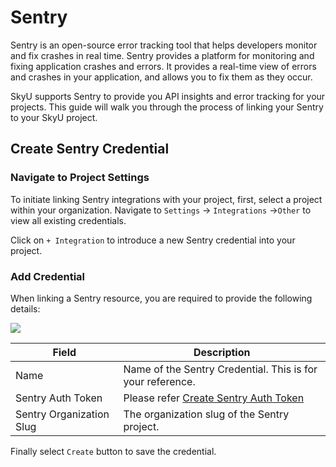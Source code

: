 
# Sentry

Sentry is an open-source error tracking tool that helps developers monitor and fix crashes in real time. Sentry provides a platform for monitoring and fixing application crashes and errors. It provides a real-time view of errors and crashes in your application, and allows you to fix them as they occur. 

SkyU supports Sentry to provide you API insights and error tracking for your projects. This guide will walk you through the process of linking your Sentry to your SkyU project.

## Create Sentry Credential

<Steps>

### Navigate to Project Settings

To initiate linking Sentry integrations with your project, first, select a project within your organization. Navigate to `Settings` -> `Integrations` ->`Other` to view all existing  credentials.

Click on `+ Integration` to introduce a new Sentry credential into your project.

### Add Credential

When linking a Sentry resource, you are required to provide the following details:

<Image src="/assets/images/integrations/sentry.png"  width={500} height={500}  /> 

| Field                    | Description                                                                                   |
| ------------------------ | --------------------------------------------------------------------------------------------- |
| Name                     | Name of the Sentry Credential. This is for your reference.                                    |
| Sentry Auth Token        | Please refer [Create Sentry Auth Token](https://docs.sentry.io/api/guides/create-auth-token/) |
| Sentry Organization Slug | The organization slug of the Sentry project.                                                  |



Finally select `Create` button to save the credential.



</Steps>